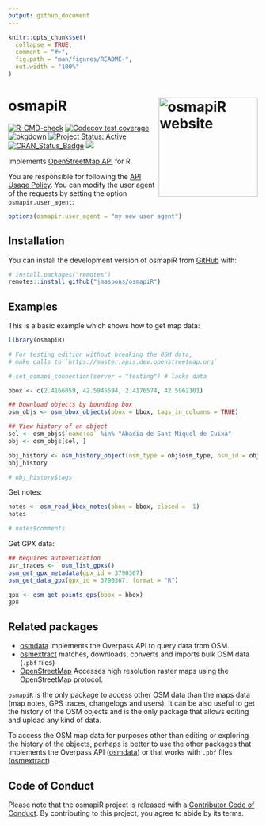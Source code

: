 ```yaml
---
output: github_document
---
```


<!-- README.md is generated from README.Rmd. Please edit that file -->

```r
knitr::opts_chunk$set(
  collapse = TRUE,
  comment = "#>",
  fig.path = "man/figures/README-",
  out.width = "100%"
)
```

# osmapiR <a href="https://jmaspons.github.io/osmapiR"><img src="man/figures/logo.svg" align="right" height="200" alt="osmapiR website" /></a>

<!-- badges: start -->
[![R-CMD-check](https://github.com/jmaspons/osmapiR/actions/workflows/R-CMD-check.yaml/badge.svg)](https://github.com/jmaspons/osmapiR/actions/workflows/R-CMD-check.yaml)
[![Codecov test coverage](https://codecov.io/gh/jmaspons/osmapiR/branch/main/graph/badge.svg)](https://codecov.io/gh/jmaspons/osmapiR)
[![pkgdown](https://github.com/jmaspons/osmapiR/actions/workflows/pkgdown.yaml/badge.svg)](https://github.com/jmaspons/osmapiR/actions/workflows/pkgdown.yaml)
[![Project Status: Active](https://www.repostatus.org/badges/latest/active.svg)](https://www.repostatus.org/#active)
[![CRAN_Status_Badge](https://www.r-pkg.org/badges/version/osmapiR)](https://cran.r-project.org/package=osmapiR)
[![](https://badges.ropensci.org/633_status.svg)](https://github.com/ropensci/software-review/issues/633)
<!-- badges: end -->

Implements [OpenStreetMap API](https://wiki.openstreetmap.org/wiki/API_v0.6) for R.

You are responsible for following the [API Usage Policy](https://operations.osmfoundation.org/policies/api/).
You can modify the user agent of the requests by setting the option `osmapir.user_agent`:
```r
options(osmapir.user_agent = "my new user agent")
```

## Installation

You can install the development version of osmapiR from [GitHub](https://github.com/) with:

``` r
# install.packages("remotes")
remotes::install_github("jmaspons/osmapiR")
```

## Examples

This is a basic example which shows how to get map data:

```r
library(osmapiR)

# For testing edition without breaking the OSM data,
# make calls to `https://master.apis.dev.openstreetmap.org`

# set_osmapi_connection(server = "testing") # lacks data

bbox <- c(2.4166059, 42.5945594, 2.4176574, 42.5962101)

## Download objects by bounding box
osm_objs <- osm_bbox_objects(bbox = bbox, tags_in_columns = TRUE)

## View history of an object
sel <- osm_objs$`name:ca` %in% "Abadia de Sant Miquel de Cuixà"
obj <- osm_objs[sel, ]

obj_history <- osm_history_object(osm_type = obj$osm_type, osm_id = obj$osm_id) # tags in a list column
obj_history

# obj_history$tags
```


Get notes:
```r
notes <- osm_read_bbox_notes(bbox = bbox, closed = -1)
notes

# notes$comments
```


Get GPX data:
``` r
## Requires authentication
usr_traces <-  osm_list_gpxs()
osm_get_gpx_metadata(gpx_id = 3790367)
osm_get_data_gpx(gpx_id = 3790367, format = "R")
```
```r
gpx <- osm_get_points_gps(bbox = bbox)
gpx
```


## Related packages

* [osmdata](https://cran.r-project.org/package=osmdata) implements the Overpass API to query data from OSM.
* [osmextract](https://cran.r-project.org/package=osmextract) matches, downloads, converts and imports bulk OSM data
  (`.pbf` files)
* [OpenStreetMap](https://cran.r-project.org/package=OpenStreetMap) Accesses high resolution raster maps using the
  OpenStreetMap protocol.
  
`osmapiR` is the only package to access other OSM data than the maps data (map notes, GPS traces, changelogs and
users). It can be also useful to get the history of the OSM objects and is the only package that allows editing and
upload any kind of data.

To access the OSM map data for purposes other than editing or exploring the history of the objects, perhaps is better to
use the other packages that implements the Overpass API ([osmdata](https://cran.r-project.org/package=osmdata)) or
that works with `.pbf` files ([osmextract](https://cran.r-project.org/package=osmextract)).

## Code of Conduct

Please note that the osmapiR project is released with a
[Contributor Code of Conduct](https://jmaspons.github.io/osmapiR/CODE_OF_CONDUCT.html). By contributing to this project,
you agree to abide by its terms.
